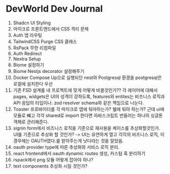 # DevWorld Dev Journal 

1. Shadcn UI Styling 
2. 마이크로 프론트엔드에서 CSS 격리 문제
3. Auth 앱 라우팅
4. TailwindCSS Purge CSS 클래스
5. RsPack 무한 리컴파일
6. Auth Redirect
7. Nextra Setup
8. Biome 설정하기
9. Biome Nestjs decorator 설정해주기 
10. Docker Compose Up으로 실행되던 nest와 Postgresql 환경을 postgresql은 로컬에 설치한다 우선
11. 기존 FSD 설계를 내 프로젝트에 맞게 어떻게 바꿀것인가?? 각 레이어에 대해서 pages, widgets은 UI의 성격이 강하도록, features와 entites는 비즈니스 로직과 API 응답의 타입이나. zod resolver schema와 같은 책임으로 나눈다. 
12. Toaster 프로바이더를 각 마이크로 앱에 둬야하는가? 쉘에 둬야 하는가? 근데 ui에 모듈로 뺴고 각각 shared로 import 한다면 자바스크립트 번들러는 하나의 싱글톤 객체로 관리해준다. 
13. signin form에서 비즈니스 로직을 기준으로 재사용을 케이스를 추상화할것인가. UI를 기준으로 추상화 할 것인가? -> UI는 유연하게 열고 각각의 비즈니스 로직, 이경우에는 OAUTH였다.를 받아주는게 낫다라는 것을 알았음.
14. oauth provider type에 따른 추상화와 서비스 로직 분리.
15. react frontend에서 oauth dynamic routes 생성, 커스텀 훅 분리하기
16. rspack에서 png 모듈 어떻게 잡아야 하나?
17. text components 추상화 시킬 것인가?